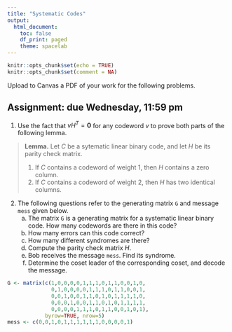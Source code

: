 ```yaml
---
title: "Systematic Codes"
output:
  html_document:
    toc: false
    df_print: paged
    theme: spacelab
---
```


```r
knitr::opts_chunk$set(echo = TRUE)
knitr::opts_chunk$set(comment = NA)
```

Upload to Canvas a PDF of your work for the following problems. 

## Assignment: due Wednesday, 11:59 pm

1. Use the fact that $vH^T = \mathbf{0}$ for any codeword $v$ to prove both parts of the following lemma.

> **Lemma.** Let $C$ be a sytematic linear binary code, and let $H$ be its parity check matrix.
>
> 1. If $C$ contains a codeword of weight 1, then $H$ contains a zero column.
> 2. If $C$ contains a codeword of weight 2, then $H$ has two identical columns.

2. The following questions refer to the generating matrix `G` and message `mess` given below.
    a. The matrix `G` is a generating matrix for a systematic linear binary code. How many codewords are there in this code?
    b. How many errors can this code correct?
    c. How many different syndromes are there?
    d. Compute the parity check matrix $H$.
    e. Bob receives the message `mess`. Find its syndrome.
    f. Determine the coset leader of the corresponding coset, and decode the message.

```r
G <- matrix(c(1,0,0,0,0,1,1,1,0,1,1,0,0,1,0,
              0,1,0,0,0,0,1,1,1,0,1,1,0,0,1,
              0,0,1,0,0,1,1,0,1,0,1,1,1,1,0,
              0,0,0,1,0,0,1,1,0,1,0,1,1,1,1,
              0,0,0,0,1,1,1,0,1,1,0,0,1,0,1),
            byrow=TRUE, nrow=5)
mess <- c(0,0,1,0,1,1,1,1,1,1,0,0,0,0,1)
```

